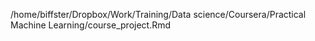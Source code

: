 /home/biffster/Dropbox/Work/Training/Data science/Coursera/Practical Machine Learning/course_project.Rmd